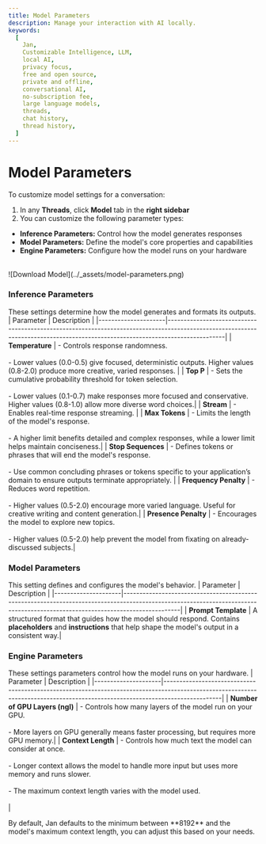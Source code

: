 ```yaml
---
title: Model Parameters
description: Manage your interaction with AI locally.
keywords:
  [
    Jan,
    Customizable Intelligence, LLM,
    local AI,
    privacy focus,
    free and open source,
    private and offline,
    conversational AI,
    no-subscription fee,
    large language models,
    threads,
    chat history,
    thread history,
  ]
---
```


# Model Parameters
To customize model settings for a conversation:
1. In any **Threads**, click **Model** tab in the **right sidebar**
2. You can customize the following parameter types:
- **Inference Parameters:** Control how the model generates responses
- **Model Parameters:** Define the model's core properties and capabilities
- **Engine Parameters:** Configure how the model runs on your hardware

<br/>
![Download Model](../_assets/model-parameters.png)
<br/>

### Inference Parameters
These settings determine how the model generates and formats its outputs. 
| Parameter           | Description                                                                                                                                                               |
|---------------------|------------------------------------------------------------------------------------------------------------------------------------------------------------------------------|
| **Temperature**     | - Controls response randomness.<br></br>- Lower values (0.0-0.5) give focused, deterministic outputs. Higher values (0.8-2.0) produce more creative, varied responses. |
| **Top P** | - Sets the cumulative probability threshold for token selection.<br></br>- Lower values (0.1-0.7) make responses more focused and conservative. Higher values (0.8-1.0) allow more diverse word choices.|
| **Stream**          | - Enables real-time response streaming. |
| **Max Tokens**      | - Limits the length of the model's response.<br></br>- A higher limit benefits detailed and complex responses, while a lower limit helps maintain conciseness.|
| **Stop Sequences**  | - Defines tokens or phrases that will end the model's response.<br></br>- Use common concluding phrases or tokens specific to your application’s domain to ensure outputs terminate appropriately.         |
| **Frequency Penalty** | - Reduces word repetition.<br></br>- Higher values (0.5-2.0) encourage more varied language. Useful for creative writing and content generation.|
| **Presence Penalty** | - Encourages the model to explore new topics.<br></br>- Higher values (0.5-2.0) help prevent the model from fixating on already-discussed subjects.|




### Model Parameters
This setting defines and configures the model's behavior. 
| Parameter           | Description                                                                                                                                                                  |
|---------------------|------------------------------------------------------------------------------------------------------------------------------------------------------------------------------|
| **Prompt Template**     | A structured format that guides how the model should respond. Contains **placeholders** and **instructions** that help shape the model's output in a consistent way.|

### Engine Parameters
These settings parameters control how the model runs on your hardware.
| Parameter           | Description                                                                                                                                                                  |
|---------------------|------------------------------------------------------------------------------------------------------------------------------------------------------------------------------|
| **Number of GPU Layers (ngl)** | - Controls how many layers of the model run on your GPU.<br></br>- More layers on GPU generally means faster processing, but requires more GPU memory.|
| **Context Length**  | - Controls how much text the model can consider at once.<br></br>- Longer context allows the model to handle more input but uses more memory and runs slower.<br></br>- The maximum context length varies with the model used.<br></br>|

<Callout type="info">
By default, Jan defaults to the minimum between **8192** and the model's maximum context length, you can adjust this based on your needs. 
</Callout>

